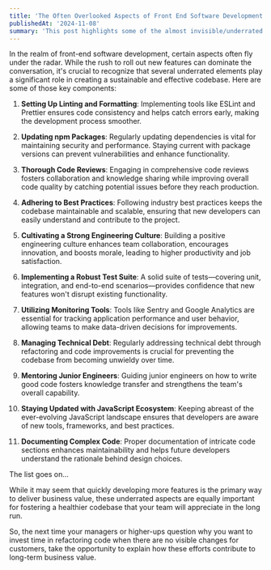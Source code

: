 ```yaml
---
title: 'The Often Overlooked Aspects of Front End Software Development'
publishedAt: '2024-11-08'
summary: 'This post highlights some of the almost invisible/underrated aspects of front-end software development'
---
```


In the realm of front-end software development, certain aspects often fly under the radar. While the rush to roll out new features can dominate the conversation, it's crucial to recognize that several underrated elements play a significant role in creating a sustainable and effective codebase. Here are some of those key components:

1. **Setting Up Linting and Formatting**: Implementing tools like ESLint and Prettier ensures code consistency and helps catch errors early, making the development process smoother.

2. **Updating npm Packages**: Regularly updating dependencies is vital for maintaining security and performance. Staying current with package versions can prevent vulnerabilities and enhance functionality.

3. **Thorough Code Reviews**: Engaging in comprehensive code reviews fosters collaboration and knowledge sharing while improving overall code quality by catching potential issues before they reach production.

4. **Adhering to Best Practices**: Following industry best practices keeps the codebase maintainable and scalable, ensuring that new developers can easily understand and contribute to the project.

5. **Cultivating a Strong Engineering Culture**: Building a positive engineering culture enhances team collaboration, encourages innovation, and boosts morale, leading to higher productivity and job satisfaction.

6. **Implementing a Robust Test Suite**: A solid suite of tests—covering unit, integration, and end-to-end scenarios—provides confidence that new features won't disrupt existing functionality.

7. **Utilizing Monitoring Tools**: Tools like Sentry and Google Analytics are essential for tracking application performance and user behavior, allowing teams to make data-driven decisions for improvements.

8. **Managing Technical Debt**: Regularly addressing technical debt through refactoring and code improvements is crucial for preventing the codebase from becoming unwieldy over time.

9. **Mentoring Junior Engineers**: Guiding junior engineers on how to write good code fosters knowledge transfer and strengthens the team's overall capability.

10. **Staying Updated with JavaScript Ecosystem**: Keeping abreast of the ever-evolving JavaScript landscape ensures that developers are aware of new tools, frameworks, and best practices.

11. **Documenting Complex Code**: Proper documentation of intricate code sections enhances maintainability and helps future developers understand the rationale behind design choices.

The list goes on...

While it may seem that quickly developing more features is the primary way to deliver business value, these underrated aspects are equally important for fostering a healthier codebase that your team will appreciate in the long run.

So, the next time your managers or higher-ups question why you want to invest time in refactoring code when there are no visible changes for customers, take the opportunity to explain how these efforts contribute to long-term business value.
